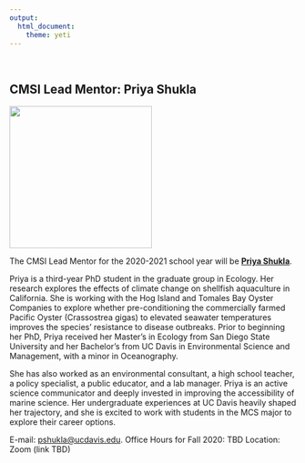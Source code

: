 ```yaml
---
output: 
  html_document:
    theme: yeti
---
```

<br>

## CMSI Lead Mentor: Priya Shukla

![](photos/PShukla_CMSIphoto.jpg){width=250px}


The CMSI Lead Mentor for the 2020-2021 school year will be **[Priya Shukla](www.priyashukla.com)**.

Priya is a third-year PhD student in the graduate group in Ecology. Her research explores the effects of climate change on shellfish aquaculture in California. She is working with the Hog Island and Tomales Bay Oyster Companies to explore whether pre-conditioning the commercially farmed Pacific Oyster (Crassostrea gigas) to elevated seawater temperatures improves the species’ resistance to disease outbreaks. Prior to beginning her PhD, Priya received her Master's in Ecology from San Diego State University and her Bachelor's from UC Davis in Environmental Science and Management, with a minor in Oceanography.

She has also worked as an environmental consultant, a high school teacher, a policy specialist, a public educator, and a lab manager. Priya is an active science communicator and deeply invested in improving the accessibility of marine science. Her undergraduate experiences at UC Davis heavily shaped her trajectory, and she is excited to work with students in the MCS major to explore their career options. 

E-mail: [pshukla@ucdavis.edu](pshukla@ucdavis.edu).
Office Hours for Fall 2020: TBD
Location: Zoom (link TBD)